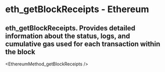 # eth_getBlockReceipts - Ethereum

## eth_getBlockReceipts. Provides detailed information about the status, logs, and cumulative gas used for each transaction within the block


<EthereumMethod_getBlockReceipts />
